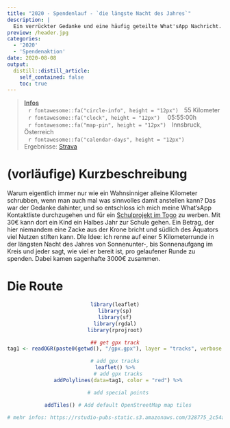 ```yaml
---
title: "2020 - Spendenlauf - `die längste Nacht des Jahres`"
description: |
  Ein verrückter Gedanke und eine häufig geteilte What'sApp Nachricht. So kamen in der längsten Nacht des Jahres 55 Kilometer und sage und schreibe knappe 3000 Euro für den guten Zweck zusammen
preview: /header.jpg
categories: 
  - '2020'
  - 'Spendenaktion'
date: 2020-08-08
output:
  distill::distill_article:
    self_contained: false
    toc: true
---
```

>
<p style="text-align: left;"> 
<u><b> Infos </u></b><br>
&ensp;&thinsp;`r fontawesome::fa("circle-info", height = "12px")`&ensp;&thinsp; 55 Kilometer <br>
&ensp;&thinsp;`r fontawesome::fa("clock", height = "12px")` &ensp;&thinsp; 05:55:00h <br>
&ensp;&thinsp;`r fontawesome::fa("map-pin", height = "12px")`&ensp;&thinsp; Innsbruck, Österreich <br>
&ensp;&thinsp;`r fontawesome::fa("calendar-days", height = "12px")`&ensp;&thinsp; 
Ergebnisse: [Strava](https://www.strava.com/activities/4498953021)

# (vorläufige) Kurzbeschreibung
Warum eigentlich immer nur wie ein Wahnsinniger alleine Kilometer schrubben, wenn man auch mal was sinnvolles damit anstellen kann? Das war der Gedanke dahinter, und so entschloss ich mich meine What'sApp Kontaktliste durchzugehen und für ein [Schulprojekt im Togo](https://www.mon-devoir.de/) zu werben. Mit 30€ kann dort ein Kind ein Halbes Jahr zur Schule gehen. Ein Betrag, der hier niemandem eine Zacke aus der Krone bricht und südlich des Äquators viel Nutzen stiften kann. DIe Idee: ich renne auf einer 5 Kilometerrunde in der längsten Nacht des Jahres von Sonnenunter-, bis Sonnenaufgang im Kreis und jeder sagt, wie viel er bereit ist, pro gelaufener Runde zu spenden. Dabei kamen sagenhafte 3000€ zusammen.

# Die Route
<center>
```r
library(leaflet)
library(sp)
library(sf)
library(rgdal)
library(rprojroot)

## get gpx track
tag1 <- readOGR(paste0(getwd(), "/gpx.gpx"), layer = "tracks", verbose = FALSE)

# add gpx tracks
leaflet() %>%
  # add gpx tracks
  addPolylines(data=tag1, color = "red") %>%

  # add special points

  addTiles() # Add default OpenStreetMap map tiles

# mehr infos: https://rstudio-pubs-static.s3.amazonaws.com/328775_2c54adb6ac734563b88c14bce515b012.html

```
</center>

